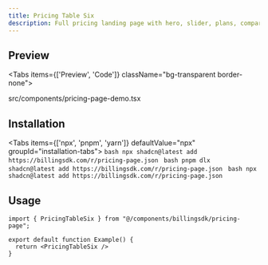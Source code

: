 ---
title: Pricing Table Six
description: Full pricing landing page with hero, slider, plans, comparison and footer.
---

## Preview

<Tabs items={['Preview', 'Code']} className="bg-transparent border-none">
  <Tab value="Preview" className="border-none bg-transparent p-0 mt-3">
    <PreviewComponents registryName="pricing-table-six">
      <PricingTableSixDemo />
    </PreviewComponents>
  </Tab>

  <Tab value="Code" className="mt-3">
    <include cwd lang="tsx" meta='title="src/components/pricing-page-demo.tsx"'>src/components/pricing-page-demo.tsx</include>
  </Tab>

</Tabs>

## Installation

<Tabs items={['npx', 'pnpm', 'yarn']} defaultValue="npx" groupId="installation-tabs">
  <Tab value="npx">
    ```bash
    npx shadcn@latest add https://billingsdk.com/r/pricing-page.json
    ```
  </Tab>
  <Tab value="pnpm">
    ```bash
    pnpm dlx shadcn@latest add https://billingsdk.com/r/pricing-page.json
    ```
  </Tab>
  <Tab value="yarn">
    ```bash
    npx shadcn@latest add https://billingsdk.com/r/pricing-page.json
    ```
  </Tab>
</Tabs>

## Usage

```tsx
import { PricingTableSix } from "@/components/billingsdk/pricing-page";

export default function Example() {
  return <PricingTableSix />
}
```


